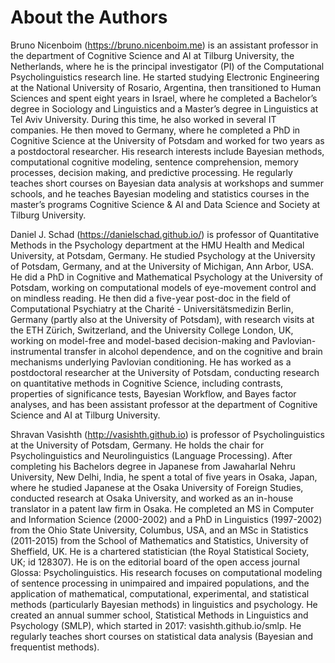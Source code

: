 # About the Authors {.unnumbered}

Bruno Nicenboim (<https://bruno.nicenboim.me>) is an assistant professor in the department of Cognitive Science and AI at Tilburg University, the Netherlands, where he is the principal investigator (PI) of the Computational Psycholinguistics research line. He started studying Electronic Engineering at the National University of Rosario, Argentina, then transitioned to Human Sciences and spent eight years in Israel, where he completed a Bachelor's degree in Sociology and Linguistics and a Master's degree in Linguistics at Tel Aviv University. During this time, he also worked in several IT companies. He then moved to Germany, where he completed a PhD in Cognitive Science at the University of Potsdam and worked for two years as a postdoctoral researcher. His research interests include Bayesian methods, computational cognitive modeling, sentence comprehension, memory processes, decision making, and predictive processing. He regularly teaches short courses on Bayesian data analysis at workshops and summer schools, and he teaches Bayesian modeling and statistics courses in the master's programs Cognitive Science & AI and Data Science and Society at Tilburg University.

Daniel J. Schad (<https://danielschad.github.io/>) is professor of Quantitative Methods in the Psychology department at the HMU Health and Medical University, at Potsdam, Germany. He studied Psychology at the University of Potsdam, Germany, and at the University of Michigan, Ann Arbor, USA. He did a PhD in Cognitive and Mathematical Psychology at the University of Potsdam, working on computational models of eye-movement control and on mindless reading. He then did a five-year post-doc in the field of Computational Psychiatry at the Charité - Universitätsmedizin Berlin, Germany (partly also at the University of Potsdam), with research visits at the ETH Zürich, Switzerland, and the University College London, UK, working on model-free and model-based decision-making and Pavlovian-instrumental transfer in alcohol dependence, and on the cognitive and brain mechanisms underlying Pavlovian conditioning. He has worked as a postdoctoral researcher at the University of Potsdam, conducting research on quantitative methods in Cognitive Science, including contrasts, properties of significance tests, Bayesian Workflow, and Bayes factor analyses, and has been assistant professor at the department of Cognitive Science and AI at Tilburg University.

Shravan Vasishth (<http://vasishth.github.io>) is professor of Psycholinguistics at the University of Potsdam, Germany. He holds the  chair for Psycholinguistics and Neurolinguistics (Language Processing). After completing his Bachelors degree in Japanese from Jawaharlal Nehru University, New Delhi, India,  he spent a total of five years in Osaka, Japan, where he studied Japanese at the Osaka University of Foreign Studies, conducted research at Osaka University, and worked as an in-house translator in a patent law firm in Osaka. He completed an MS in Computer and Information Science (2000-2002) and a PhD in Linguistics (1997-2002) from the Ohio State University, Columbus, USA, and an MSc in Statistics (2011-2015) from the School of Mathematics and Statistics, University of Sheffield, UK. He is a chartered statistician (the Royal Statistical Society, UK; id 128307). He is on the editorial board of the open access journal Glossa: Psycholinguistics. His research focuses on computational modeling of sentence processing in unimpaired and impaired populations, and the application of mathematical, computational, experimental, and statistical methods (particularly Bayesian methods) in linguistics and psychology. He created an annual summer school, Statistical Methods in Linguistics and Psychology (SMLP), which started in 2017: vasishth.github.io/smlp. He regularly teaches short courses on statistical data analysis (Bayesian and frequentist methods). 

\mainmatter
